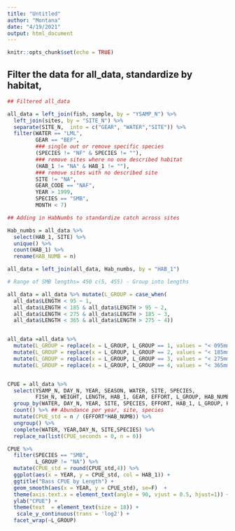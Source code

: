 ```yaml
---
title: "Untitled"
author: "Montana"
date: "4/19/2021"
output: html_document
---
```


```r
knitr::opts_chunk$set(echo = TRUE)
```

## Filter the data for all_data, standardize by habitat, 


```r

## Filtered all_data 

all_data = left_join(fish, sample, by = "YSAMP_N") %>% 
  left_join(sites, by = "SITE_N") %>% 
  separate(SITE_N,  into = c("GEAR", "WATER","SITE")) %>% 
  filter(WATER == "LML",
         GEAR == "BEF", 
         ### single out or remove specific species
         (SPECIES != "NF" & SPECIES != ""),
         ### remove sites where no one described habitat
         (HAB_1 != "NA" & HAB_1 != ""),
         ### remove sites with no described site 
         SITE != "NA", 
         GEAR_CODE == "NAF", 
         YEAR > 1999, 
         SPECIES == "SMB", 
         MONTH < 7)

## Adding in HabNumbs to standardize catch across sites 

Hab_numbs = all_data %>%
  select(HAB_1, SITE) %>%
  unique() %>%
  count(HAB_1) %>%
  rename(HAB_NUMB = n)

all_data = left_join(all_data, Hab_numbs, by = "HAB_1") 

# Range of SMB lengths= 450 c(5, 455) - Group into lengths 

all_data = all_data %>% mutate(L_GROUP = case_when(
  all_data$LENGTH < 95 ~ 1, 
  all_data$LENGTH < 185 & all_data$LENGTH > 95 ~ 2,
  all_data$LENGTH < 275 & all_data$LENGTH > 185 ~ 3, 
  all_data$LENGTH < 365 & all_data$LENGTH > 275 ~ 4))


all_data =all_data %>% 
  mutate(L_GROUP = replace(x = L_GROUP, L_GROUP == 1, values = "< 095mm" )) %>% 
  mutate(L_GROUP = replace(x = L_GROUP, L_GROUP == 2, values = "< 185mm" )) %>% 
  mutate(L_GROUP = replace(x = L_GROUP, L_GROUP == 3, values = "< 275mm" )) %>% 
  mutate(L_GROUP = replace(x = L_GROUP, L_GROUP == 4, values = "< 365mm" ))


CPUE = all_data %>%
  select(YSAMP_N, DAY_N, YEAR, SEASON, WATER, SITE, SPECIES,
         FISH_N, WEIGHT, LENGTH, HAB_1, GEAR, EFFORT, L_GROUP, HAB_NUMB) %>%
  group_by(WATER, DAY_N, YEAR, SITE, SPECIES, EFFORT, HAB_1, L_GROUP, HAB_NUMB) %>%
  count() %>% ## Abundance per year, site, species
  mutate(CPUE_std = n / (EFFORT*HAB_NUMB)) %>%
  ungroup() %>%
  complete(WATER, YEAR,DAY_N, SITE,SPECIES) %>%
  replace_na(list(CPUE_seconds = 0, n = 0))

```


```r
CPUE %>%
  filter(SPECIES == "SMB", 
         L_GROUP != "NA") %>%
  mutate(CPUE_std = round(CPUE_std,4)) %>%
  ggplot(aes(x = YEAR, y = CPUE_std, col = HAB_1)) +
  ggtitle("Bass CPUE by Length") +
  geom_smooth(aes(x = YEAR, y = CPUE_std), se=F)  +
  theme(axis.text.x = element_text(angle = 90, vjust = 0.5, hjust=1)) + 
  ylab("CPUE") + 
  theme(text  = element_text(size = 18)) +
   scale_y_continuous(trans = 'log2') + 
  facet_wrap(~L_GROUP)



```

